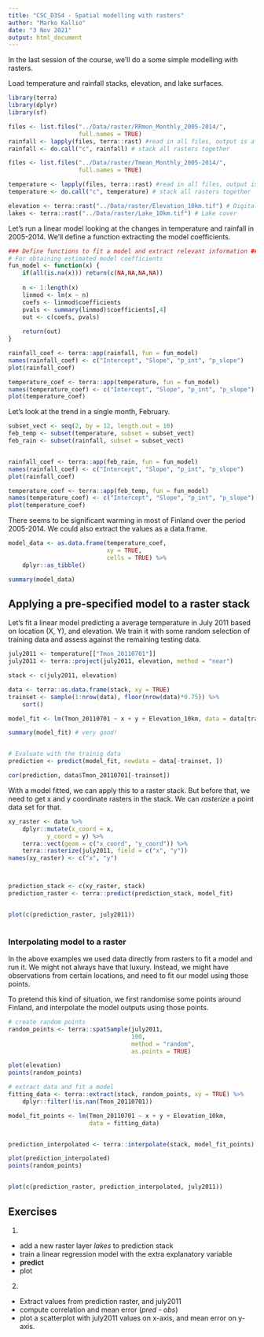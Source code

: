 ```yaml
---
title: "CSC_D3S4 - Spatial modelling with rasters"
author: "Marko Kallio"
date: "3 Nov 2021"
output: html_document
---
```




In the last session of the course, we'll do a some simple modelling with rasters.


Load temperature and rainfall stacks, elevation, and lake surfaces.

```r

library(terra)
library(dplyr)
library(sf)

files <- list.files("../Data/raster/RRmon_Monthly_2005-2014/", 
                    full.names = TRUE)
rainfall <- lapply(files, terra::rast) #read in all files, output is a list
rainfall <- do.call("c", rainfall) # stack all rasters together

files <- list.files("../Data/raster/Tmean_Monthly_2005-2014/", 
                    full.names = TRUE)

temperature <- lapply(files, terra::rast) #read in all files, output is a list
temperature <- do.call("c", temperature) # stack all rasters together

elevation <- terra::rast("../Data/raster/Elevation_10km.tif") # Digital elevation model
lakes <- terra::rast("../Data/raster/Lake_10km.tif") # Lake cover


```



Let's run a linear model looking at the changes in temperature and rainfall in 2005-2014. We'll define a function extracting the model coefficients.


```r


### Define functions to fit a model and extract relevant information ###
# For obtaining estimated model coefficients
fun_model <- function(x) { 
    if(all(is.na(x))) return(c(NA,NA,NA,NA))
    
    n <- 1:length(x)
    linmod <- lm(x ~ n)
    coefs <- linmod$coefficients
    pvals <- summary(linmod)$coefficients[,4]
    out <- c(coefs, pvals)
    
    return(out)
}

rainfall_coef <- terra::app(rainfall, fun = fun_model)
names(rainfall_coef) <- c("Intercept", "Slope", "p_int", "p_slope")
plot(rainfall_coef)

temperature_coef <- terra::app(temperature, fun = fun_model)
names(temperature_coef) <- c("Intercept", "Slope", "p_int", "p_slope")
plot(temperature_coef)


```


Let's look at the trend in a single month, February. 


```r


subset_vect <- seq(2, by = 12, length.out = 10)
feb_temp <- subset(temperature, subset = subset_vect)
feb_rain <- subset(rainfall, subset = subset_vect)


rainfall_coef <- terra::app(feb_rain, fun = fun_model)
names(rainfall_coef) <- c("Intercept", "Slope", "p_int", "p_slope")
plot(rainfall_coef)

temperature_coef <- terra::app(feb_temp, fun = fun_model)
names(temperature_coef) <- c("Intercept", "Slope", "p_int", "p_slope")
plot(temperature_coef)


```


There seems to be significant warming in most of Finland over the period 2005-2014. We could also extract the values as a data.frame.


```r

model_data <- as.data.frame(temperature_coef, 
                            xy = TRUE,
                            cells = TRUE) %>% 
    dplyr::as_tibble()

summary(model_data)

```




## Applying a pre-specified model to a raster stack


Let's fit a linear model predicting a average temperature in July 2011 based on location (X, Y), and elevation. We train it with some random selection of training data and assess against the remaining testing data.

```r
july2011 <- temperature[["Tmon_20110701"]]
july2011 <- terra::project(july2011, elevation, method = "near")

stack <- c(july2011, elevation)

data <- terra::as.data.frame(stack, xy = TRUE)
trainset <- sample(1:nrow(data), floor(nrow(data)*0.75)) %>% 
    sort()

model_fit <- lm(Tmon_20110701 ~ x + y + Elevation_10km, data = data[trainset, ])

summary(model_fit) # very good!


# Evaluate with the trainig data
prediction <- predict(model_fit, newdata = data[-trainset, ])

cor(prediction, data$Tmon_20110701[-trainset])

```

With a model fitted, we can apply this to a raster stack. But before that, we need to get x and y coordinate rasters in the stack. We can *rasterize* a point data set for that.

```r
xy_raster <- data %>% 
    dplyr::mutate(x_coord = x,
           y_coord = y) %>% 
    terra::vect(geom = c("x_coord", "y_coord")) %>% 
    terra::rasterize(july2011, field = c("x", "y"))
names(xy_raster) <- c("x", "y")



prediction_stack <- c(xy_raster, stack)
prediction_raster <- terra::predict(prediction_stack, model_fit)


plot(c(prediction_raster, july2011))



```




### Interpolating model to a raster


In the above examples we used data directly from rasters to fit a model and run it. We might not always have that luxury. Instead, we might have observations from certain locations, and need to fit our model using those points.

To pretend this kind of situation, we first randomise some points around Finland, and interpolate the model outputs using those points.

```r

# create random points
random_points <- terra::spatSample(july2011, 
                                   100, 
                                   method = "random", 
                                   as.points = TRUE)

plot(elevation)
points(random_points)

# extract data and fit a model
fitting_data <- terra::extract(stack, random_points, xy = TRUE) %>% 
    dplyr::filter(!is.nan(Tmon_20110701))

model_fit_points <- lm(Tmon_20110701 ~ x + y + Elevation_10km, 
                       data = fitting_data)


prediction_interpolated <- terra::interpolate(stack, model_fit_points)

plot(prediction_interpolated)
points(random_points)


plot(c(prediction_raster, prediction_interpolated, july2011))
```



## Exercises


1.

* add a new raster layer *lakes* to prediction stack
* train a linear regression model with the extra explanatory variable
* **predict**
* plot


2. 

* Extract values from prediction raster, and july2011
* compute correlation and mean error (*pred - obs*)
* plot a scatterplot with july2011 values on x-axis, and mean error on y-axis.


